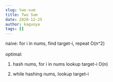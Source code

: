 ```yaml
---
slug: two-sum
title: Two Sum
date: 2020-12-25
author: kagunya
tags: []
---
```

<!--StartFragment-->

naive: for i in nums, find target-i, repeat O(n^2)\
\
optimal:

1. hash nums, for i in nums lookup target-i O(n)

2. while hashing nums, lookup target-i

<!--EndFragment-->